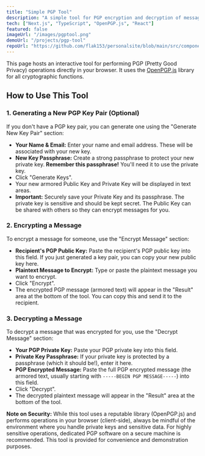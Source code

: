 ```yaml
---
title: "Simple PGP Tool"
description: "A simple tool for PGP encryption and decryption of messages using OpenPGP.js."
tech: ["Next.js", "TypeScript", "OpenPGP.js", "React"]
featured: false
imageUrl: "/images/pgptool.png"
demoUrl: "/projects/pgp-tool"
repoUrl: "https://github.com/flak153/personalsite/blob/main/src/components/PGPTool.tsx"
---
```



This page hosts an interactive tool for performing PGP (Pretty Good Privacy) operations directly in your browser. It uses the [OpenPGP.js](https://github.com/openpgpjs/openpgpjs) library for all cryptographic functions.

<PGPTool />

## How to Use This Tool

### 1. Generating a New PGP Key Pair (Optional)
If you don't have a PGP key pair, you can generate one using the "Generate New Key Pair" section:
- **Your Name & Email:** Enter your name and email address. These will be associated with your new key.
- **New Key Passphrase:** Create a strong passphrase to protect your new private key. **Remember this passphrase!** You'll need it to use the private key.
- Click "Generate Keys".
- Your new armored Public Key and Private Key will be displayed in text areas.
- **Important:** Securely save your Private Key and its passphrase. The private key is sensitive and should be kept secret. The Public Key can be shared with others so they can encrypt messages for you.

### 2. Encrypting a Message
To encrypt a message for someone, use the "Encrypt Message" section:
- **Recipient's PGP Public Key:** Paste the recipient's PGP public key into this field. If you just generated a key pair, you can copy your new public key here.
- **Plaintext Message to Encrypt:** Type or paste the plaintext message you want to encrypt.
- Click "Encrypt".
- The encrypted PGP message (armored text) will appear in the "Result" area at the bottom of the tool. You can copy this and send it to the recipient.

### 3. Decrypting a Message
To decrypt a message that was encrypted for you, use the "Decrypt Message" section:
- **Your PGP Private Key:** Paste your PGP private key into this field.
- **Private Key Passphrase:** If your private key is protected by a passphrase (which it should be!), enter it here.
- **PGP Encrypted Message:** Paste the full PGP encrypted message (the armored text, usually starting with `-----BEGIN PGP MESSAGE-----`) into this field.
- Click "Decrypt".
- The decrypted plaintext message will appear in the "Result" area at the bottom of the tool.

**Note on Security:** While this tool uses a reputable library (OpenPGP.js) and performs operations in your browser (client-side), always be mindful of the environment where you handle private keys and sensitive data. For highly sensitive operations, dedicated PGP software on a secure machine is recommended. This tool is provided for convenience and demonstration purposes.
